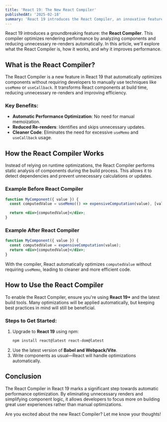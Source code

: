 ```yaml
---
title: 'React 19: The New React Compiler'
publishedAt: '2025-02-18'
summary: 'React 19 introduces the React Compiler, an innovative feature that optimizes component rendering by reducing unnecessary re-renders automatically. 🚀'
---
```


React 19 introduces a groundbreaking feature: the **React Compiler**. This compiler optimizes rendering performance by analyzing components and reducing unnecessary re-renders automatically. In this article, we'll explore what the React Compiler is, how it works, and why it improves performance.

## What is the React Compiler?

The React Compiler is a new feature in React 19 that automatically optimizes components without requiring developers to manually use techniques like `useMemo` or `useCallback`. It transforms React components at build time, reducing unnecessary re-renders and improving efficiency.

### Key Benefits:

- **Automatic Performance Optimization**: No need for manual memoization.
- **Reduced Re-renders**: Identifies and skips unnecessary updates.
- **Cleaner Code**: Eliminates the need for excessive `useMemo` and `useCallback` usage.

## How the React Compiler Works

Instead of relying on runtime optimizations, the React Compiler performs static analysis of components during the build process. This allows it to detect dependencies and prevent unnecessary calculations or updates.

### Example Before React Compiler

```jsx
function MyComponent({ value }) {
  const computedValue = useMemo(() => expensiveComputation(value), [value]);

  return <div>{computedValue}</div>;
}
```

### Example After React Compiler

```jsx
function MyComponent({ value }) {
  const computedValue = expensiveComputation(value);
  return <div>{computedValue}</div>;
}
```

With the compiler, React automatically optimizes `computedValue` without requiring `useMemo`, leading to cleaner and more efficient code.

## How to Use the React Compiler

To enable the React Compiler, ensure you're using **React 19+** and the latest build tools. Many optimizations will be applied automatically, but keeping best practices in mind will still be beneficial.

### Steps to Get Started:

1. Upgrade to **React 19** using npm:
   ```sh
   npm install react@latest react-dom@latest
   ```
2. Use the latest version of **Babel and Webpack/Vite**.
3. Write components as usual—React will handle optimizations automatically.

## Conclusion

The React Compiler in React 19 marks a significant step towards automatic performance optimization. By eliminating unnecessary renders and simplifying component logic, it allows developers to focus more on building great user experiences rather than manual optimizations.

Are you excited about the new React Compiler? Let me know your thoughts!
